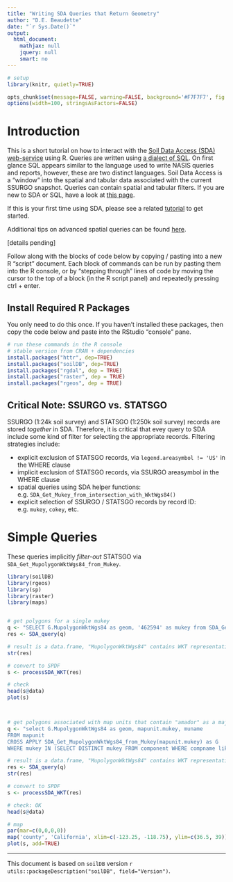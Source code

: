 ```yaml
---
title: "Writing SDA Queries that Return Geometry"
author: "D.E. Beaudette"
date: "`r Sys.Date()`"
output:
  html_document:
    mathjax: null
    jquery: null
    smart: no
---
```

```r
# setup
library(knitr, quietly=TRUE)

opts_chunk$set(message=FALSE, warning=FALSE, background='#F7F7F7', fig.align='center', fig.retina=1, dev='png', tidy=FALSE, verbose=FALSE)
options(width=100, stringsAsFactors=FALSE)
```

# Introduction
This is a short tutorial on how to interact with the [Soil Data Access (SDA) web-service](http://sdmdataaccess.nrcs.usda.gov/) using R. Queries are written using [a dialect of SQL](https://technet.microsoft.com/en-us/library/bb264565(v=sql.90).aspx). On first glance SQL appears similar to the language used to write NASIS queries and reports, however, these are two distinct languages. Soil Data Access is a "window" into the spatial and tabular data associated with the current SSURGO snapshot. Queries can contain spatial and tabular filters. If you are new to SDA or SQL, have a look at [this page](http://sdmdataaccess.nrcs.usda.gov/QueryHelp.aspx).

If this is your first time using SDA, please see a related [tutorial](http://ncss-tech.github.io/AQP/soilDB/SDA-tutorial.html) to get started.

Additional tips on advanced spatial queries can be found [here](http://sdmdataaccess.sc.egov.usda.gov/documents/AdvancedSpatialDataAccess.pdf).

[details pending]

Follow along with the blocks of code below by copying / pasting into a new R "script" document. Each block of commands can be run by pasting them into the R console, or by "stepping through" lines of code by moving the cursor to the top of a block (in the R script panel) and repeatedly pressing ctrl + enter.

## Install Required R Packages
You only need to do this once. If you haven't installed these packages, then copy the code below and paste into the RStudio "console" pane.
```r
# run these commands in the R console
# stable version from CRAN + dependencies
install.packages("httr", dep=TRUE)
install.packages("soilDB", dep=TRUE)
install.packages("rgdal", dep = TRUE)
install.packages("raster", dep = TRUE)
install.packages("rgeos", dep = TRUE)
```


## Critical Note: SSURGO vs. STATSGO
SSURGO (1:24k soil survey) and STATSGO (1:250k soil survey) records are stored *together* in SDA. Therefore, it is critical that evey query to SDA include some kind of filter for selecting the appropriate records. Filtering strategies include:

   * explicit exclusion of STATSGO records, via `legend.areasymbol != 'US'` in the WHERE clause
   * implicit exclusion of STATSGO records, via SSURGO areasymbol in the WHERE clause
   * spatial queries using SDA helper functions: e.g. `SDA_Get_Mukey_from_intersection_with_WktWgs84()`
   * explicit selection of SSURGO / STATSGO records by record ID: e.g. `mukey`, `cokey`, etc.


# Simple Queries 

These queries implicitly *filter-out* STATSGO via `SDA_Get_MupolygonWktWgs84_from_Mukey`.
```r
library(soilDB)
library(rgeos)
library(sp)
library(raster)
library(maps)


# get polygons for a single mukey
q <- "SELECT G.MupolygonWktWgs84 as geom, '462594' as mukey from SDA_Get_MupolygonWktWgs84_from_Mukey('462594') as G"
res <- SDA_query(q)

# result is a data.frame, "MupolygonWktWgs84" contains WKT representation of geometry
str(res)

# convert to SPDF
s <- processSDA_WKT(res)

# check
head(s@data)
plot(s)



# get polygons associated with map units that contain "amador" as a major component
q <- "select G.MupolygonWktWgs84 as geom, mapunit.mukey, muname
FROM mapunit
CROSS APPLY SDA_Get_MupolygonWktWgs84_from_Mukey(mapunit.mukey) as G
WHERE mukey IN (SELECT DISTINCT mukey FROM component WHERE compname like 'amador%' AND majcompflag = 'Yes')"

# result is a data.frame, "MupolygonWktWgs84" contains WKT representation of geometry
res <- SDA_query(q)
str(res)

# convert to SPDF
s <- processSDA_WKT(res)

# check: OK
head(s@data)

# map
par(mar=c(0,0,0,0))
map('county', 'California', xlim=c(-123.25, -118.75), ylim=c(36.5, 39))
plot(s, add=TRUE)
```


----------------------------
This document is based on `soilDB` version `r utils::packageDescription("soilDB", field="Version")`.
